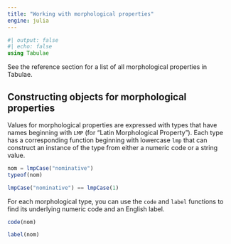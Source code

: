 ```yaml
---
title: "Working with morphological properties"
engine: julia
---
```


```julia
#| output: false
#| echo: false
using Tabulae
```


:::{.callout-tip}
See the reference section for a list of all morphological properties in Tabulae.
:::


## Constructing objects for morphological properties

Values for morphological properties are expressed with types that have names beginning with `LMP` (for "Latin Morphological Property").  Each type has a corresponding function beginning with lowercase `lmp` that can construct an instance of the type from either a numeric code or a string value.

```julia
nom = lmpCase("nominative")
typeof(nom)
```

```julia
lmpCase("nominative") == lmpCase(1)
```

For each morphological type, you can use the `code` and `label` functions to find its underlying numeric code and an English label.

```julia
code(nom)
```

```julia
label(nom)
```
